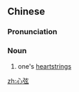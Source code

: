 ==Chinese==
{{zh-forms}}

===Pronunciation===
{{zh-pron
|m=xīnxián
|c=sam1 jin4
|mn=sim-hiân
|cat=n
}}

===Noun===
{{zh-noun}}

# one's [[heartstring]]s

[[zh:心弦]]